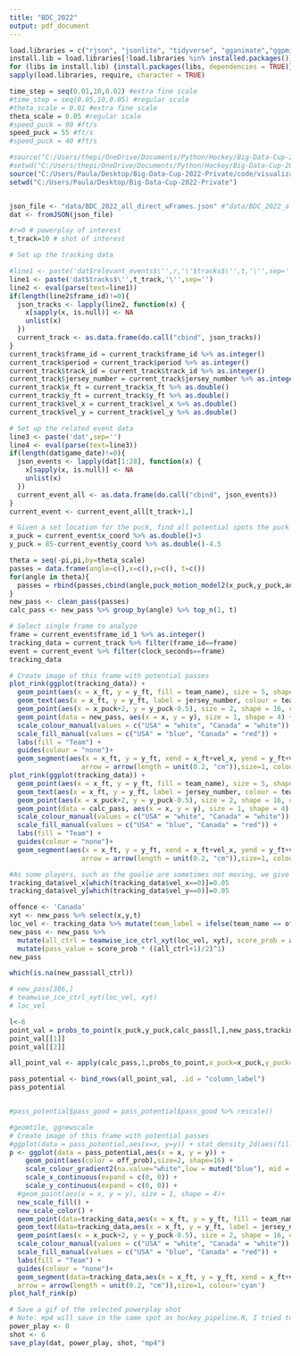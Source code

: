 ---
title: "BDC_2022"
output: pdf_document
---

```{r}
load.libraries = c("rjson", "jsonlite", "tidyverse", "gganimate","ggpmisc","ggnewscale","viridis","scales")
install.lib = load.libraries[!load.libraries %in% installed.packages()]
for (libs in install.lib) {install.packages(libs, dependencies = TRUE)}
sapply(load.libraries, require, character = TRUE)

time_step = seq(0.01,10,0.02) #extra fine scale
#time_step = seq(0.05,10,0.05) #regular scale
#theta_scale = 0.01 #extra fine scale
theta_scale = 0.05 #regular scale
#speed_puck = 90 #ft/s
speed_puck = 55 #ft/s
#speed_puck = 40 #ft/s

#source("C:/Users/thepi/OneDrive/Documents/Python/Hockey/Big-Data-Cup-2022-Private/code/visualization/hockey_pipeline.R")
#setwd("C:/Users/thepi/OneDrive/Documents/Python/Hockey/Big-Data-Cup-2022-Private")
source("C:/Users/Paula/Desktop/Big-Data-Cup-2022-Private/code/visualization/hockey_pipeline.R")
setwd("C:/Users/Paula/Desktop/Big-Data-Cup-2022-Private")


json_file <- "data/BDC_2022_all_direct_wFrames.json" #"data/BDC_2022_all_data.json"
dat <- fromJSON(json_file)
```

```{r}
#r=0 # powerplay of interest
t_track=10 # shot of interest

# Set up the tracking data

#line1 <- paste('dat$relevant_events$\'',r,'\'$tracks$\'',t,'\'',sep='')
line1 <- paste('dat$tracks$\'',t_track,'\'',sep='')
line2 <- eval(parse(text=line1))
if(length(line2$frame_id)!=0){
  json_tracks <- lapply(line2, function(x) {
    x[sapply(x, is.null)] <- NA
    unlist(x)
  })
  current_track <- as.data.frame(do.call("cbind", json_tracks))
}
current_track$frame_id = current_track$frame_id %>% as.integer()
current_track$period = current_track$period %>% as.integer()
current_track$track_id = current_track$track_id %>% as.integer()
current_track$jersey_number = current_track$jersey_number %>% as.integer()
current_track$x_ft = current_track$x_ft %>% as.double()
current_track$y_ft = current_track$y_ft %>% as.double()
current_track$vel_x = current_track$vel_x %>% as.double()
current_track$vel_y = current_track$vel_y %>% as.double()

# Set up the related event data
line3 <- paste('dat',sep='')
line4 <- eval(parse(text=line3))
if(length(dat$game_date)!=0){
  json_events <- lapply(dat[1:28], function(x) {
    x[sapply(x, is.null)] <- NA
    unlist(x)
  })
  current_event_all <- as.data.frame(do.call("cbind", json_events))
}
current_event <- current_event_all[t_track+1,]
```


```{r}
# Given a set location for the puck, find all potential spots the puck could be moved to
x_puck = current_event$x_coord %>% as.double()+3
y_puck = 85-current_event$y_coord %>% as.double()-4.5

theta = seq(-pi,pi,by=theta_scale)
passes = data.frame(angle=c(),x=c(),y=c(), t=c())
for(angle in theta){
  passes = rbind(passes,cbind(angle,puck_motion_model2(x_puck,y_puck,angle)))
}
new_pass <- clean_pass(passes)
calc_pass <- new_pass %>% group_by(angle) %>% top_n(1, t)
```

```{r}
# Select single frame to analyze
frame = current_event$frame_id_1 %>% as.integer()
tracking_data = current_track %>% filter(frame_id==frame)
event = current_event %>% filter(clock_seconds==frame)
tracking_data
```

```{r}
# Create image of this frame with potential passes
plot_rink(ggplot(tracking_data)) +
  geom_point(aes(x = x_ft, y = y_ft, fill = team_name), size = 5, shape = 21) +
  geom_text(aes(x = x_ft, y = y_ft, label = jersey_number, colour = team_name), size = 3) +
  geom_point(aes(x = x_puck+2, y = y_puck-0.5), size = 2, shape = 16, colour='black') +
  geom_point(data = new_pass, aes(x = x, y = y), size = 1, shape = 4) +
  scale_colour_manual(values = c("USA" = "white", "Canada" = "white")) +
  scale_fill_manual(values = c("USA" = "blue", "Canada" = "red")) +
  labs(fill = "Team") +
  guides(colour = "none")+ 
  geom_segment(aes(x = x_ft, y = y_ft, xend = x_ft+vel_x, yend = y_ft+vel_y), #/sqrt(vel_x^2+vel_y^2) to get r=1
                  arrow = arrow(length = unit(0.2, "cm")),size=1, colour='cyan')
plot_rink(ggplot(tracking_data)) +
  geom_point(aes(x = x_ft, y = y_ft, fill = team_name), size = 5, shape = 21) +
  geom_text(aes(x = x_ft, y = y_ft, label = jersey_number, colour = team_name), size = 3) +
  geom_point(aes(x = x_puck+2, y = y_puck-0.5), size = 2, shape = 16, colour='black') +
  geom_point(data = calc_pass, aes(x = x, y = y), size = 1, shape = 4) +
  scale_colour_manual(values = c("USA" = "white", "Canada" = "white")) +
  scale_fill_manual(values = c("USA" = "blue", "Canada" = "red")) +
  labs(fill = "Team") +
  guides(colour = "none")+ 
  geom_segment(aes(x = x_ft, y = y_ft, xend = x_ft+vel_x, yend = y_ft+vel_y), #/sqrt(vel_x^2+vel_y^2) to get r=1
                  arrow = arrow(length = unit(0.2, "cm")),size=1, colour='cyan')
```

```{r}
#As some players, such as the goalie are sometimes not moving, we give them a slight movement to avoid dividing by zero anywhere
tracking_data$vel_x[which(tracking_data$vel_x==0)]=0.05
tracking_data$vel_y[which(tracking_data$vel_y==0)]=0.05

offence <- 'Canada'
xyt <- new_pass %>% select(x,y,t)
loc_vel <- tracking_data %>% mutate(team_label = ifelse(team_name == offence,1,-1)) %>% select(x_ft,y_ft,vel_x,vel_y, team_label) 
new_pass <- new_pass %>% 
  mutate(all_ctrl = teamwise_ice_ctrl_xyt(loc_vel, xyt), score_prob = apply(xyt,1,score_prob)) %>%
  mutate(pass_value = score_prob * ((all_ctrl+1)/2)^1)
new_pass
```

```{r}
which(is.na(new_pass$all_ctrl))

# new_pass[386,]
# teamwise_ice_ctrl_xyt(loc_vel, xyt)
# loc_vel
```

```{r}
l<-6
point_val = probs_to_point(x_puck,y_puck,calc_pass[l,],new_pass,tracking_data,'Canada',TRUE)
point_val[[1]]
point_val[[2]]
```

```{r}
all_point_val <- apply(calc_pass,1,probs_to_point,x_puck=x_puck,y_puck=y_puck,all_ang=new_pass,tracks1=tracking_data,offence='Canada',want_plot=FALSE)

pass_potential <- bind_rows(all_point_val, .id = "column_label")
pass_potential


#pass_potential$pass_good = pass_potential$pass_good %>% rescale()
```

```{r}
#geomtile, ggnewscale
# Create image of this frame with potential passes
#ggplot(data = pass_potential,aes(x=x, y=y)) + stat_density_2d(aes(fill = ..density..), geom = "raster", contour = FALSE)
p <- ggplot(data = pass_potential,aes(x = x, y = y)) + 
    geom_point(aes(color = off_prob),size=2, shape=16) +
    scale_colour_gradient2(na.value="white",low = muted("blue"), mid = "white", high = muted("red"))+#,midpoint = 0.5
    scale_x_continuous(expand = c(0, 0)) +
    scale_y_continuous(expand = c(0, 0)) +
  #geom_point(aes(x = x, y = y), size = 1, shape = 4)+
  new_scale_fill() +
  new_scale_color() +
  geom_point(data=tracking_data,aes(x = x_ft, y = y_ft, fill = team_name), size = 5, shape = 21) +
  geom_text(data=tracking_data,aes(x = x_ft, y = y_ft, label = jersey_number, colour = team_name), size = 3) +
  geom_point(aes(x = x_puck+2, y = y_puck-0.5), size = 2, shape = 16, colour='black') +
  scale_colour_manual(values = c("USA" = "white", "Canada" = "white")) +
  scale_fill_manual(values = c("USA" = "blue", "Canada" = "red")) +
  labs(fill = "Team") +
  guides(colour = "none")+ 
  geom_segment(data=tracking_data,aes(x = x_ft, y = y_ft, xend = x_ft+vel_x, yend = y_ft+vel_y), #/sqrt(vel_x^2+vel_y^2) to get r=1
  arrow = arrow(length = unit(0.2, "cm")),size=1, colour='cyan')
plot_half_rink(p)
```



```{r}
# Save a gif of the selected powerplay shot
# Note: mp4 will save in the same spot as hockey_pipeline.R, I tried to fix but couldn't get it to.
power_play <- 0
shot <- 6
save_play(dat, power_play, shot, "mp4")
```

